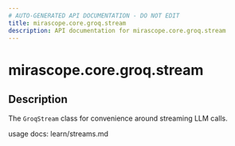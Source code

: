 ```yaml
---
# AUTO-GENERATED API DOCUMENTATION - DO NOT EDIT
title: mirascope.core.groq.stream
description: API documentation for mirascope.core.groq.stream
---
```


# mirascope.core.groq.stream

<ApiType type="Module" />

## Description

The `GroqStream` class for convenience around streaming LLM calls.

usage docs: learn/streams.md


